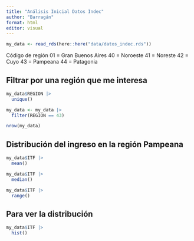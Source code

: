```yaml
---
title: "Análisis Inicial Datos Indec"
author: "Barragán"
format: html
editor: visual
---
```


```r
my_data <- read_rds(here::here("data/datos_indec.rds"))

```

Código de región 01 = Gran Buenos Aires 40 = Noroeste 41 = Noreste 42 = Cuyo 43 = Pampeana 44 = Patagonia

## **Filtrar por una región que me interesa**

```r
my_data$REGION |> 
  unique() 

```

```r
my_data <- my_data |>
  filter(REGION == 43)
```

```r
nrow(my_data)
```

## **Distribución del ingreso en la región Pampeana**

```r
my_data$ITF |> 
  mean()
```

```r
my_data$ITF |> 
  median()
```

```r
my_data$ITF |> 
  range()
```

## Para ver la distribución

```r
my_data$ITF |> 
  hist()
```
